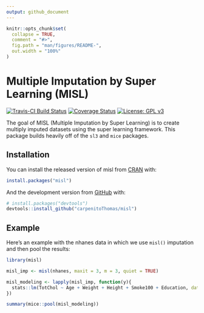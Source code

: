 ```yaml
---
output: github_document
---
```


<!-- README.md is generated from README.Rmd. Please edit that file -->

```r
knitr::opts_chunk$set(
  collapse = TRUE,
  comment = "#>",
  fig.path = "man/figures/README-",
  out.width = "100%"
)
```

# Multiple Imputation by Super Learning (MISL)

[![Travis-CI Build Status](https://travis-ci.com/carpenitoThomas/misl.svg?token=u9TyfsxVjq6xxvc5h473&branch=master)](https://travis-ci.com/carpenitoThomas/misl)
[![Coverage Status](https://codecov.io/gh/carpenitoThomas/misl/branch/master/graph/badge.svg?token=C157LCBBJI)](https://codecov.io/gh/carpenitoThomas/misl)
[![License: GPL v3](https://img.shields.io/badge/License-GPL%20v3-blue.svg)](https://www.gnu.org/licenses/gpl-3.0)


The goal of MISL (Multiple Imputation by Super Learning) is to create multiply imputed datasets using the super learning framework. This package builds heavily off of the `sl3` and `mice` packages.

## Installation

You can install the released version of misl from [CRAN](https://CRAN.R-project.org) with:

``` r
install.packages("misl")
```

And the development version from [GitHub](https://github.com/) with:

``` r
# install.packages("devtools")
devtools::install_github("carpenitoThomas/misl")
```
## Example

Here's an example with the nhanes data in which we use `misl()` imputation and then pool the results:

```r
library(misl)

misl_imp <- misl(nhanes, maxit = 3, m = 3, quiet = TRUE)

misl_modeling <- lapply(misl_imp, function(y){
  stats::lm(TotChol ~ Age + Weight + Height + Smoke100 + Education, data = y)
})

summary(mice::pool(misl_modeling))
```
